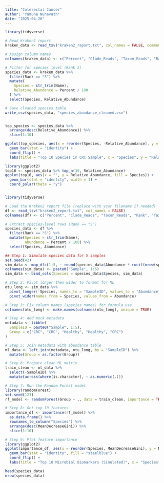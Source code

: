 ```yaml
---
title: "Colerectal Cancer"
author: "Yamuna Nunavath"
date: "2025-04-26"
---
```

```r
library(tidyverse)

# Read Kraken2 report
kraken_data <- read_tsv("kraken2_report.txt", col_names = FALSE, comment = "#")

# Assign column names
colnames(kraken_data) <- c("Percent", "Clade_Reads", "Taxon_Reads", "Rank", "TaxID", "Name")

# Filter for species level (Rank S)
species_data <- kraken_data %>%
  filter(Rank == "S") %>%
  mutate(
    Species = str_trim(Name),
    Relative_Abundance = Percent / 100
  ) %>%
  select(Species, Relative_Abundance)

# Save cleaned species table
write_csv(species_data, "species_abundance_cleaned.csv")



```
```r
top_species <- species_data %>%
  arrange(desc(Relative_Abundance)) %>%
  slice(1:10)

ggplot(top_species, aes(x = reorder(Species, -Relative_Abundance), y = Relative_Abundance)) +
  geom_bar(stat = "identity") +
  coord_flip() +
  labs(title = "Top 10 Species in CRC Sample", x = "Species", y = "Relative Abundance")


```


```r
library(ggplot2)
top10 <- species_data %>% top_n(10, Relative_Abundance)
ggplot(top10, aes(x = "", y = Relative_Abundance, fill = Species)) +
  geom_bar(stat = "identity", width = 1) +
  coord_polar(theta = "y")



```

```r
library(tidyverse)

# Load the Kraken2 report file (replace with your filename if needed)
df <- read_tsv("kraken2_report.txt", col_names = FALSE)
colnames(df) <- c("Percent", "Clade_Reads", "Taxon_Reads", "Rank", "TaxID", "Name")

# Extract species-level rows (Rank == "S")
species_data <- df %>%
  filter(Rank == "S") %>%
  mutate(Species = str_trim(Name),
         Abundance = Percent / 100) %>%
  select(Species, Abundance)

## Step 1: Simulate species data for 5 samples
set.seed(42)
sim_data <- map_dfc(1:5, ~ round(species_data$Abundance * runif(nrow(species_data), 0.8, 1.2), 4))
colnames(sim_data) <- paste0("Sample", 1:5)
sim_data <- bind_cols(Species = species_data$Species, sim_data)

# Step 2: Pivot longer then wider to format for ML
otu_long <- sim_data %>%
  pivot_longer(-Species, names_to = "SampleID", values_to = "Abundance") %>%
  pivot_wider(names_from = Species, values_from = Abundance)

# Step 3: Fix column names (species names) for formula use
colnames(otu_long) <- make.names(colnames(otu_long), unique = TRUE)

# Step 4: Add mock metadata
metadata <- tibble(
  SampleID = paste0("Sample", 1:5),
  Group = c("CRC", "CRC", "Healthy", "Healthy", "CRC")
)

# Step 5: Join metadata with abundance table
ml_data <- left_join(metadata, otu_long, by = "SampleID") %>%
  mutate(Group = as.factor(Group))

# Step 6: Prepare clean ML matrix
train_clean <- ml_data %>%
  select(-SampleID) %>%
  mutate(across(where(is.character), ~ as.numeric(.)))

# Step 7: Run the Random Forest model
library(randomForest)
set.seed(123)
rf_model <- randomForest(Group ~ ., data = train_clean, importance = TRUE)

# Step 8: Get top 10 features
importance_df <- importance(rf_model) %>%
  as.data.frame() %>%
  rownames_to_column("Species") %>%
  arrange(desc(MeanDecreaseGini)) %>%
  slice(1:10)

# Step 9: Plot feature importance
library(ggplot2)
ggplot(importance_df, aes(x = reorder(Species, MeanDecreaseGini), y = MeanDecreaseGini)) +
  geom_bar(stat = "identity", fill = "steelblue") +
  coord_flip() +
  labs(title = "Top 10 Microbial Biomarkers (Simulated)", x = "Species", y = "Importance")

```
```r
head(species_data)
nrow(species_data)

```


